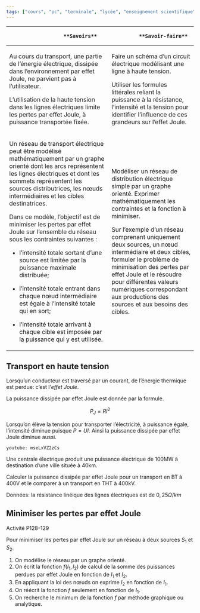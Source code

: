 ```yaml
---
tags: ["cours", "pc", "terminale", "lycée", "enseignement scientifique"]
---
```


::: programme

+---------------------------------------------------+------------------------------------------+
|                    **Savoirs**                    |             **Savoir-faire**             |
+===================================================+==========================================+
| Au cours du transport, une partie de l’énergie    | Faire un schéma d’un circuit électrique  |
| électrique, dissipée dans l’environnement par     | modélisant une ligne à haute tension.    |
| effet Joule, ne parvient pas à l’utilisateur.     |                                          |
|                                                   | Utiliser les formules littérales reliant |
| L’utilisation de la haute tension dans les lignes | la puissance à la résistance,            |
| électriques limite les pertes par effet Joule, à  | l’intensité et la tension pour           |
| puissance transportée fixée.                      | identifier l’influence de ces grandeurs  |
|                                                   | sur l’effet Joule.                       |
+---------------------------------------------------+------------------------------------------+
| Un réseau de transport électrique peut être       | Modéliser un réseau de distribution      |
| modélisé mathématiquement par un graphe orienté   | électrique simple par un graphe orienté. |
| dont les arcs représentent les lignes électriques | Exprimer mathématiquement les            |
| et dont les sommets représentent les sources      | contraintes et la fonction à minimiser.  |
| distributrices, les nœuds intermédiaires et les   |                                          |
| cibles destinatrices.                             | Sur l’exemple d’un réseau comprenant     |
|                                                   | uniquement deux sources, un nœud         |
| Dans ce modèle, l’objectif est de minimiser les   | intermédiaire et deux cibles, formuler   |
| pertes par effet Joule sur l’ensemble du réseau   | le problème de minimisation des pertes   |
| sous les contraintes suivantes :                  | par effet Joule et le résoudre pour      |
|                                                   | différentes valeurs numériques           |
| - l’intensité totale sortant d’une source est     | correspondant aux productions des        |
| limitée par la puissance maximale distribuée;     | sources et aux besoins des cibles.       |
|                                                   |                                          |
| - l’intensité totale entrant dans chaque nœud     |                                          |
| intermédiaire est égale à l’intensité totale qui  |                                          |
| en sort;                                          |                                          |
| - l’intensité totale arrivant à chaque cible est  |                                          |
| imposée par la puissance qui y est utilisée.      |                                          |
+---------------------------------------------------+------------------------------------------+

:::

<!-- `youtube: KstC2jRZJns` -->


## Transport en haute tension

::: prop

Lorsqu'un conducteur est traversé par un courant, de l'énergie thermique est perdue: c'est l'_effet Joule_.

La puissance dissipée par effet Joule est donnée par la formule.

$$
P_J = RI^2
$$

:::

Lorsqu'on élève la tension pour transporter l'électricité, à puissance égale, l'intensité diminue
puisque $P=UI$. Ainsi la puissance dissipée par effet Joule diminue aussi.

`youtube: mseLxVZ2zCs`

::: appli

Une centrale électrique produit une puissance électrique de 100MW à destination d'une ville située
à 40km.

Calculer la puissance dissipée par effet Joule pour un transport en BT à 400V et le comparer à
un transport en THT à 400kV.

Données: la résistance linéique des lignes électriques est de $0,25\Omega/km$

:::

## Minimiser les pertes par effet Joule

::: appli 

Activité P128-129

:::

Pour minimiser les pertes par effet Joule sur un réseau à deux sources $S_1$ et $S_2$.

1. On modélise le réseau par un graphe orienté.
2. On écrit la fonction $f(I_1, I_2)$ de calcul de la somme des puissances perdues par effet Joule
   en fonction de $I_1$ et $I_2$.
3. En appliquant la loi des nœuds on exprime $I_2$ en fonction de $I_1$.
4. On réécrit la fonction $f$ seulement en fonction de $I_1$.
5. On recherche le minimum de la fonction $f$ par méthode graphique ou analytique.

